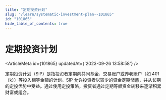 ```yaml
---
title: "定期投资计划"
slug: "/learn/systematic-investment-plan--101865"
id: "101865"
hide_table_of_contents: true
---
```



# 定期投资计划

<ArticleMeta id={101865} updatedAt={'2023-09-26 13:58:58'} />
<div className='border-solid border-b border-t-0 my-4 border-[var(--ifm-color-gray-300)]' />

定期投资计划（SIP）是指投资者定期向共同基金、交易账户或养老账户（如 401（k））等投入相等金额的计划。SIP 允许投资者以较少的资金定期储蓄，并从长期的定投优势中受益。通过使用定投策略，投资者通过定期等额资金转移来逐渐积累财富或组合。
